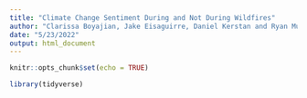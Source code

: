 ```yaml
---
title: "Climate Change Sentiment During and Not During Wildfires"
author: "Clarissa Boyajian, Jake Eisaguirre, Daniel Kerstan and Ryan Munnikhuis"
date: "5/23/2022"
output: html_document
---
```


```r
knitr::opts_chunk$set(echo = TRUE)

library(tidyverse)
```

